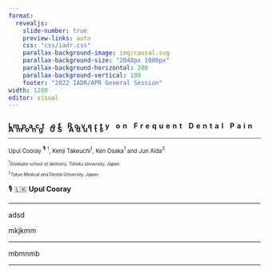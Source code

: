```yaml
---
format: 
  revealjs:
    slide-number: true
    preview-links: auto
    css: "css/iadr.css"
    parallax-background-image: img/causal.svg
    parallax-background-size: "2048px 1000px"
    parallax-background-horizontal: 200
    parallax-background-vertical: 100
    footer: "2022 IADR/APR General Session"
width: 1200
editor: visual
---
```


##  {#title visibility="uncounted"}

::: {.ti style="font-weight: bold; letter-spacing: 5px; line-height: 50%;"}
Impact of Poverty on Frequent Dental Pain Among US Adults
:::

<hr style="opacity:0.7; ">

::: {.cen style="font-size: 0.8em;"}
Upul Cooray $^🎙️$ $^1$, Kenji Takeuchi$^1$, Ken Osaka$^1$ and Jun Aida$^2$
:::

::: {style="font-size: 0.6em;text-align:left;"}
$^1$*Graduate school of dentistry, Tohoku University, Japan.*

$^2$*Tokyo Medical and Dental University, Japan.*
:::

🎙️ 🇱🇰 **Upul Cooray**

------------------------------------------------------------------------

adsd

mkjkmm

------------------------------------------------------------------------

mbmnmb

------------------------------------------------------------------------
